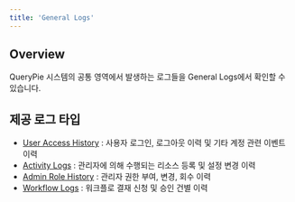 ```yaml
---
title: 'General Logs'
---
```


## Overview

QueryPie 시스템의 공통 영역에서 발생하는 로그들을 General Logs에서 확인할 수 있습니다.

## 제공 로그 타입

* [User Access History](general-logs/user-access-history) : 사용자 로그인, 로그아웃 이력 및 기타 계정 관련 이벤트 이력
* [Activity Logs](general-logs/activity-logs) : 관리자에 의해 수행되는 리소스 등록 및 설정 변경 이력
* [Admin Role History](general-logs/admin-role-history) : 관리자 권한 부여, 변경, 회수 이력
* [Workflow Logs](general-logs/workflow-logs) : 워크플로 결재 신청 및 승인 건별 이력
